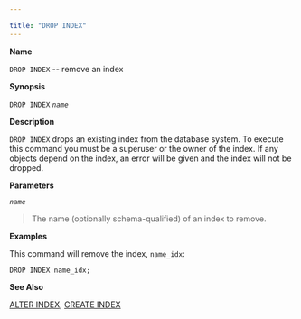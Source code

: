 ---

title: "DROP INDEX"
---

<div id="drop_index" class="registered_link"></div>

**Name**

`DROP INDEX` -- remove an index

**Synopsis**

`DROP INDEX` *`name`*

**Description**

`DROP INDEX` drops an existing index from the database system. To execute this command you must be a superuser or the owner of the index. If any objects depend on the index, an error will be given and the index will not be dropped.

**Parameters**

*`name`*

> The name (optionally schema-qualified) of an index to remove.

**Examples**

This command will remove the index, `name_idx`:

```
DROP INDEX name_idx;
```

**See Also**

[ALTER INDEX](https://www.enterprisedb.com/edb-docs/d/edb-postgres-advanced-server/reference/database-compatibility-for-oracle-developers-reference-guide/11/Database_Compatibility_for_Oracle_Developers_Reference_Guide.1.018.html#), [CREATE INDEX](https://www.enterprisedb.com/edb-docs/d/edb-postgres-advanced-server/reference/database-compatibility-for-oracle-developers-reference-guide/11/Database_Compatibility_for_Oracle_Developers_Reference_Guide.1.038.html#)
